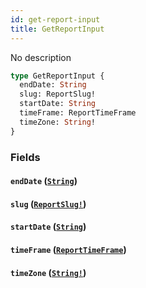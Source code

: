 ```yaml
---
id: get-report-input
title: GetReportInput
---
```


No description

```graphql
type GetReportInput {
  endDate: String
  slug: ReportSlug!
  startDate: String
  timeFrame: ReportTimeFrame
  timeZone: String!
}
```

### Fields

#### `endDate` ([`String`](/docs/graphql/scalars/string))

#### `slug` ([`ReportSlug!`](/docs/graphql/enums/report-slug))

#### `startDate` ([`String`](/docs/graphql/scalars/string))

#### `timeFrame` ([`ReportTimeFrame`](/docs/graphql/enums/report-time-frame))

#### `timeZone` ([`String!`](/docs/graphql/scalars/string))
